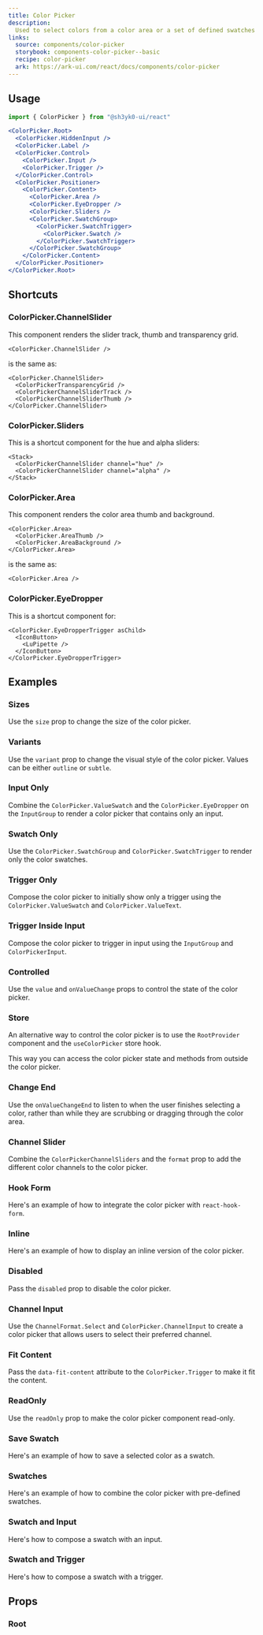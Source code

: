 ```yaml
---
title: Color Picker
description:
  Used to select colors from a color area or a set of defined swatches
links:
  source: components/color-picker
  storybook: components-color-picker--basic
  recipe: color-picker
  ark: https://ark-ui.com/react/docs/components/color-picker
---
```


<ExampleTabs name="color-picker-basic" />

## Usage

```jsx
import { ColorPicker } from "@sh3yk0-ui/react"
```

```jsx
<ColorPicker.Root>
  <ColorPicker.HiddenInput />
  <ColorPicker.Label />
  <ColorPicker.Control>
    <ColorPicker.Input />
    <ColorPicker.Trigger />
  </ColorPicker.Control>
  <ColorPicker.Positioner>
    <ColorPicker.Content>
      <ColorPicker.Area />
      <ColorPicker.EyeDropper />
      <ColorPicker.Sliders />
      <ColorPicker.SwatchGroup>
        <ColorPicker.SwatchTrigger>
          <ColorPicker.Swatch />
        </ColorPicker.SwatchTrigger>
      </ColorPicker.SwatchGroup>
    </ColorPicker.Content>
  </ColorPicker.Positioner>
</ColorPicker.Root>
```

## Shortcuts

### ColorPicker.ChannelSlider

This component renders the slider track, thumb and transparency grid.

```tsx
<ColorPicker.ChannelSlider />
```

is the same as:

```tsx
<ColorPicker.ChannelSlider>
  <ColorPickerTransparencyGrid />
  <ColorPickerChannelSliderTrack />
  <ColorPickerChannelSliderThumb />
</ColorPicker.ChannelSlider>
```

### ColorPicker.Sliders

This is a shortcut component for the hue and alpha sliders:

```tsx
<Stack>
  <ColorPickerChannelSlider channel="hue" />
  <ColorPickerChannelSlider channel="alpha" />
</Stack>
```

### ColorPicker.Area

This component renders the color area thumb and background.

```tsx
<ColorPicker.Area>
  <ColorPicker.AreaThumb />
  <ColorPicker.AreaBackground />
</ColorPicker.Area>
```

is the same as:

```tsx
<ColorPicker.Area />
```

### ColorPicker.EyeDropper

This is a shortcut component for:

```tsx
<ColorPicker.EyeDropperTrigger asChild>
  <IconButton>
    <LuPipette />
  </IconButton>
</ColorPicker.EyeDropperTrigger>
```

## Examples

### Sizes

Use the `size` prop to change the size of the color picker.

<ExampleTabs name="color-picker-with-sizes" />

### Variants

Use the `variant` prop to change the visual style of the color picker. Values
can be either `outline` or `subtle`.

<ExampleTabs name="color-picker-with-variants" />

### Input Only

Combine the `ColorPicker.ValueSwatch` and the `ColorPicker.EyeDropper` on the
`InputGroup` to render a color picker that contains only an input.

<ExampleTabs name="color-picker-input-only" />

### Swatch Only

Use the `ColorPicker.SwatchGroup` and `ColorPicker.SwatchTrigger` to render only
the color swatches.

<ExampleTabs name="color-picker-swatch-only" />

### Trigger Only

Compose the color picker to initially show only a trigger using the
`ColorPicker.ValueSwatch` and `ColorPicker.ValueText`.

<ExampleTabs name="color-picker-trigger-only" />

### Trigger Inside Input

Compose the color picker to trigger in input using the `InputGroup` and
`ColorPickerInput`.

<ExampleTabs name="color-picker-trigger-only" />

### Controlled

Use the `value` and `onValueChange` props to control the state of the color
picker.

<ExampleTabs name="color-picker-controlled" />

### Store

An alternative way to control the color picker is to use the `RootProvider`
component and the `useColorPicker` store hook.

This way you can access the color picker state and methods from outside the
color picker.

<ExampleTabs name="color-picker-with-store" />

### Change End

Use the `onValueChangeEnd` to listen to when the user finishes selecting a
color, rather than while they are scrubbing or dragging through the color area.

<ExampleTabs name="color-picker-change-end" />

### Channel Slider

Combine the `ColorPickerChannelSliders` and the `format` prop to add the
different color channels to the color picker.

<ExampleTabs name="color-picker-channel-slider-only" />

### Hook Form

Here's an example of how to integrate the color picker with `react-hook-form`.

<ExampleTabs name="color-picker-with-hook-form" />

### Inline

Here's an example of how to display an inline version of the color picker.

<ExampleTabs name="color-picker-inline" />

### Disabled

Pass the `disabled` prop to disable the color picker.

<ExampleTabs name="color-picker-with-disabled" />

### Channel Input

Use the `ChannelFormat.Select` and `ColorPicker.ChannelInput` to create a color
picker that allows users to select their preferred channel.

<ExampleTabs name="color-picker-with-channel-input" />

### Fit Content

Pass the `data-fit-content` attribute to the `ColorPicker.Trigger` to make it
fit the content.

<ExampleTabs name="color-picker-with-fit-content" />

### ReadOnly

Use the `readOnly` prop to make the color picker component read-only.

### Save Swatch

Here's an example of how to save a selected color as a swatch.

<ExampleTabs name="color-picker-with-save-swatch" />

### Swatches

Here's an example of how to combine the color picker with pre-defined swatches.

<ExampleTabs name="color-picker-with-swatches" />

### Swatch and Input

Here's how to compose a swatch with an input.

<ExampleTabs name="color-picker-with-swatch-and-input" />

### Swatch and Trigger

Here's how to compose a swatch with a trigger.

<ExampleTabs name="color-picker-with-swatch-and-input" />

## Props

### Root

<PropTable component="ColorPicker" part="Root" />
